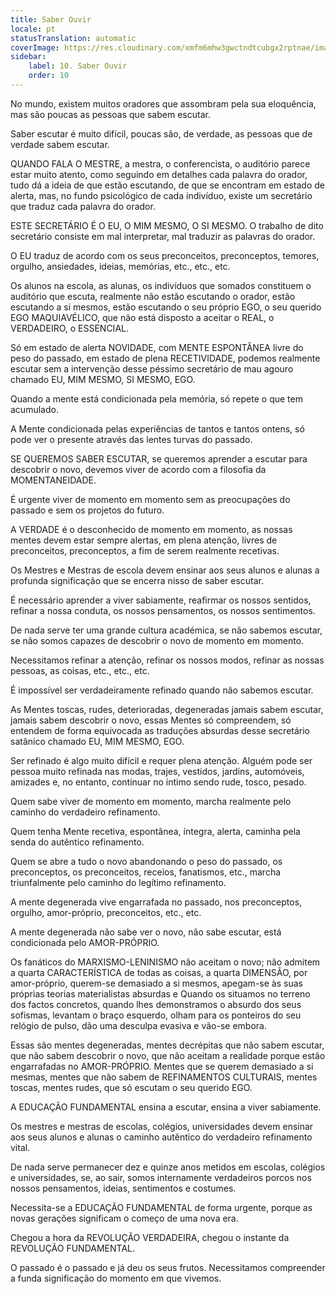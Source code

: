 ```yaml
---
title: Saber Ouvir
locale: pt
statusTranslation: automatic
coverImage: https://res.cloudinary.com/xmfm6mhw3gwctndtcubgx2rptnae/image/upload/v1740337243/small_cover_educacion_fundamental_a051170f1c.webp
sidebar:
    label: 10. Saber Ouvir
    order: 10
---
```

No mundo, existem muitos oradores que assombram pela sua eloquência, mas são poucas as pessoas que sabem escutar.

Saber escutar é muito difícil, poucas são, de verdade, as pessoas que de verdade sabem escutar.

QUANDO FALA O MESTRE, a mestra, o conferencista, o auditório parece estar muito atento, como seguindo em detalhes cada palavra do orador, tudo dá a ideia de que estão escutando, de que se encontram em estado de alerta, mas, no fundo psicológico de cada indivíduo, existe um secretário que traduz cada palavra do orador.

ESTE SECRETÁRIO É O EU, O MIM MESMO, O SI MESMO. O trabalho de dito secretário consiste em mal interpretar, mal traduzir as palavras do orador.

O EU traduz de acordo com os seus preconceitos, preconceptos, temores, orgulho, ansiedades, ideias, memórias, etc., etc., etc.

Os alunos na escola, as alunas, os indivíduos que somados constituem o auditório que escuta, realmente não estão escutando o orador, estão escutando a si mesmos, estão escutando o seu próprio EGO, o seu querido EGO MAQUIAVÉLICO, que não está disposto a aceitar o REAL, o VERDADEIRO, o ESSENCIAL.

Só em estado de alerta NOVIDADE, com MENTE ESPONTÂNEA livre do peso do passado, em estado de plena RECETIVIDADE, podemos realmente escutar sem a intervenção desse péssimo secretário de mau agouro chamado EU, MIM MESMO, SI MESMO, EGO.

Quando a mente está condicionada pela memória, só repete o que tem acumulado.

A Mente condicionada pelas experiências de tantos e tantos ontens, só pode ver o presente através das lentes turvas do passado.

SE QUEREMOS SABER ESCUTAR, se queremos aprender a escutar para descobrir o novo, devemos viver de acordo com a filosofia da MOMENTANEIDADE.

É urgente viver de momento em momento sem as preocupações do passado e sem os projetos do futuro.

A VERDADE é o desconhecido de momento em momento, as nossas mentes devem estar sempre alertas, em plena atenção, livres de preconceitos, preconceptos, a fim de serem realmente recetivas.

Os Mestres e Mestras de escola devem ensinar aos seus alunos e alunas a profunda significação que se encerra nisso de saber escutar.

É necessário aprender a viver sabiamente, reafirmar os nossos sentidos, refinar a nossa conduta, os nossos pensamentos, os nossos sentimentos.

De nada serve ter uma grande cultura académica, se não sabemos escutar, se não somos capazes de descobrir o novo de momento em momento.

Necessitamos refinar a atenção, refinar os nossos modos, refinar as nossas pessoas, as coisas, etc., etc., etc.

É impossível ser verdadeiramente refinado quando não sabemos escutar.

As Mentes toscas, rudes, deterioradas, degeneradas jamais sabem escutar, jamais sabem descobrir o novo, essas Mentes só compreendem, só entendem de forma equivocada as traduções absurdas desse secretário satânico chamado EU, MIM MESMO, EGO.

Ser refinado é algo muito difícil e requer plena atenção. Alguém pode ser pessoa muito refinada nas modas, trajes, vestidos, jardins, automóveis, amizades e, no entanto, continuar no íntimo sendo rude, tosco, pesado.

Quem sabe viver de momento em momento, marcha realmente pelo caminho do verdadeiro refinamento.

Quem tenha Mente recetiva, espontânea, íntegra, alerta, caminha pela senda do autêntico refinamento.

Quem se abre a tudo o novo abandonando o peso do passado, os preconceptos, os preconceitos, receios, fanatismos, etc., marcha triunfalmente pelo caminho do legítimo refinamento.

A mente degenerada vive engarrafada no passado, nos preconceptos, orgulho, amor-próprio, preconceitos, etc., etc.

A mente degenerada não sabe ver o novo, não sabe escutar, está condicionada pelo AMOR-PRÓPRIO.

Os fanáticos do MARXISMO-LENINISMO não aceitam o novo; não admitem a quarta CARACTERÍSTICA de todas as coisas, a quarta DIMENSÃO, por amor-próprio, querem-se demasiado a si mesmos, apegam-se às suas próprias teorias materialistas absurdas e Quando os situamos no terreno dos factos concretos, quando lhes demonstramos o absurdo dos seus sofismas, levantam o braço esquerdo, olham para os ponteiros do seu relógio de pulso, dão uma desculpa evasiva e vão-se embora.

Essas são mentes degeneradas, mentes decrépitas que não sabem escutar, que não sabem descobrir o novo, que não aceitam a realidade porque estão engarrafadas no AMOR-PRÓPRIO. Mentes que se querem demasiado a si mesmas, mentes que não sabem de REFINAMENTOS CULTURAIS, mentes toscas, mentes rudes, que só escutam o seu querido EGO.

A EDUCAÇÃO FUNDAMENTAL ensina a escutar, ensina a viver sabiamente.

Os mestres e mestras de escolas, colégios, universidades devem ensinar aos seus alunos e alunas o caminho autêntico do verdadeiro refinamento vital.

De nada serve permanecer dez e quinze anos metidos em escolas, colégios e universidades, se, ao sair, somos internamente verdadeiros porcos nos nossos pensamentos, ideias, sentimentos e costumes.

Necessita-se a EDUCAÇÃO FUNDAMENTAL de forma urgente, porque as novas gerações significam o começo de uma nova era.

Chegou a hora da REVOLUÇÃO VERDADEIRA, chegou o instante da REVOLUÇÃO FUNDAMENTAL.

O passado é o passado e já deu os seus frutos. Necessitamos compreender a funda significação do momento em que vivemos.

